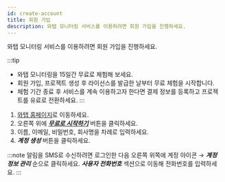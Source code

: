 ```yaml
---
id: create-account
title: 회원 가입
description: 와탭 모니터링 서비스를 이용하려면 회원 가입을 진행하세요.
---
```


와탭 모니터링 서비스를 이용하려면 회원 가입을 진행하세요.

:::tip
* 와탭 모니터링을 15일간 무료로 체험해 보세요.
* 회원 가입, 프로젝트 생성 후 라이선스를 발급한 날부터 무료 체험을 시작합니다.
* 체험 기간 종료 후 서비스를 계속 이용하고자 한다면 결제 정보를 등록하고 프로젝트를 유료로 전환하세요.
:::

1. [와탭 홈페이지](http://www.whatap.io/)로 이동하세요.
1. 오른쪽 위에 ***[무료로 시작하기](https://www.whatap.io/ko/signup/)*** 버튼을 클릭하세요.
1. 이름, 이메일, 비밀번호, 회사명을 차례로 입력하세요.
1. ***계정 생성*** 버튼을 클릭하세요.

:::note
알림을 SMS로 수신하려면 로그인한 다음 오른쪽 위쪽에 계정 아이콘 → ***계정 정보 관리*** 순으로 클릭하세요. ***사용자 전화번호*** 섹션으로 이동해 전화번호를 입력하세요.
:::